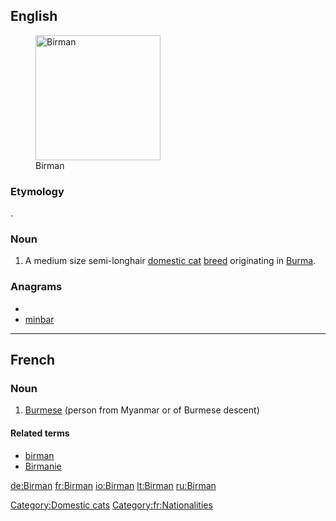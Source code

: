 {{also|birman}}
==English==
[[Image:Minerva-25.jpg|thumb|200px|Birman]]
===Etymology===
{{etyl|fr}} {{term|Birman|lang=fr}}.
===Noun===
{{en-noun|s|-|sg=[[Birman]]}}

# A medium size semi-longhair [[domestic cat]] [[breed]] originating in [[Burma]].

{{wikipedia|Birman}}
{{commonscat|Birman}}

===Anagrams===
* {{alphagram|abimnr}}
* [[minbar#English|minbar]]

[[Category:Domestic cats]]

----

==French==

===Noun===
{{fr-noun|m|f=Birmane}}

# [[Burmese]] (person from Myanmar or of Burmese descent)

====Related terms====
*[[birman]]
*[[Birmanie]]

[[Category:fr:Nationalities]]

[[de:Birman]]
[[fr:Birman]]
[[io:Birman]]
[[lt:Birman]]
[[ru:Birman]]